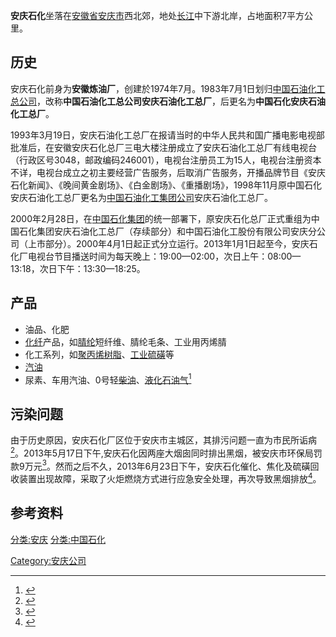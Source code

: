 '''安庆石化'''坐落在[[安徽省|安徽省]][[安庆市|安庆市]]西北郊，地处[[长江|长江]]中下游北岸，占地面积7平方公里。

==历史==
安庆石化前身为'''安徽炼油厂'''，创建於1974年7月。1983年7月1日划归[[中国石油化工总公司|中国石油化工总公司]]，改称'''中国石油化工总公司安庆石油化工总厂'''，后更名为'''中国石化安庆石油化工总厂'''。

1993年3月19日，安庆石油化工总厂在报请当时的中华人民共和国广播电影电视部批准后，在安徽安庆石化总厂三电大楼注册成立了安庆石油化工总厂有线电视台（行政区号3048，邮政编码246001），电视台注册员工为15人，电视台注册资本不详，电视台成立之初主要经营广告服务，后取消广告服务，开播品牌节目《安庆石化新闻》、《晚间黄金剧场》、《白金剧场》、《重播剧场》，1998年11月原中国石化安庆石油化工总厂更名为[[中国石油化工集团公司|中国石油化工集团公司]]安庆石油化工总厂。

2000年2月28日，在[[中国石化集团|中国石化集团]]的统一部署下，原安庆石化总厂正式重组为中国石化集团安庆石油化工总厂（存续部分）和中国石油化工股份有限公司安庆分公司（上市部分）。2000年4月1日起正式分立运行。2013年1月1日起至今，安庆石化厂电视台节目播送时间为每天晚上：19:00—02:00，次日上午：08:00—13:18，次日下午：13:30—18:25。

==产品==
*油品、化肥
*[[化纤|化纤]]产品，如[[腈纶|腈纶]]短纤维、腈纶毛条、工业用丙烯腈
*化工系列，如[[聚丙烯树脂|聚丙烯树脂]]、[[工业硫磺|工业硫磺]]等
*[[汽油|汽油]]
*尿素、车用汽油、0号轻[[柴油|柴油]]、[[液化石油气|液化石油气]]<ref name="官网简介">{{Cite web |url=http://www.sinopecgroup.com.cn/gsjs/shwq/Pages/aqsyhgzc.aspx |title=中国石化官网简介 |access-date=2013-09-27 |archive-date=2013-10-02 |archive-url=https://web.archive.org/web/20131002061046/http://www.sinopecgroup.com.cn/gsjs/shwq/Pages/aqsyhgzc.aspx |dead-url=yes }}</ref>

==污染问题==
由于历史原因，安庆石化厂区位于安庆市主城区，其排污问题一直为市民所诟病<ref name="环保难题">{{Cite web |url=http://roll.sohu.com/20130618/n379072770.shtml |title=一座城市的环保难题：安庆石化盘踞主城区 整体搬迁恐“入不敷出” |access-date=2013-09-27 |archive-date=2019-08-12 |archive-url=https://web.archive.org/web/20190812221148/http://roll.sohu.com/20130618/n379072770.shtml }}</ref>。2013年5月17日下午,安庆石化因两座大烟囱同时排出黑烟，被安庆市环保局罚款9万元<ref name="罚单">{{Cite web |url=http://finance.sina.com.cn/chanjing/gsnews/20130621/102715871149.shtml |title=安徽安庆环保局向中石化子公司开9万环保罚单 |access-date=2013-09-27 |archive-date=2019-08-17 |archive-url=https://web.archive.org/web/20190817003552/http://finance.sina.com.cn/chanjing/gsnews/20130621/102715871149.shtml |dead-url=no }}</ref>。然而之后不久，2013年6月23日下午，安庆石化催化、焦化及硫磺回收装置出现故障，采取了火炬燃烧方式进行应急安全处理，再次导致黑烟排放<ref name="再次排放">{{Cite web |url=http://ah.anhuinews.com/system/2013/06/25/005806674.shtml |title=安庆石化装置再生故障导致浓烟直排污染空气 |access-date=2013-09-27 |archive-url=https://web.archive.org/web/20131002051645/http://ah.anhuinews.com/system/2013/06/25/005806674.shtml |archive-date=2013-10-02 |dead-url=yes }}</ref>。

==参考资料==
{{reflist}}

[[分类:安庆|分类:安庆]]
[[分类:中国石化|分类:中国石化]]
[[Category:安庆公司|Category:安庆公司]]